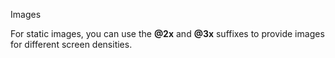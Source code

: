 
<RawH3>Images</RawH3>

For static images, you can use the **@2x** and **@3x** suffixes to provide images for different screen densities.

